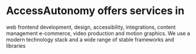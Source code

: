 #  AccessAutonomy offers services in

 web frontend development, design, accessibility, integrations, content
            management e-commerce, video production and motion graphics. We use a modern technology stack and a wide
            range of stable frameworks and libraries